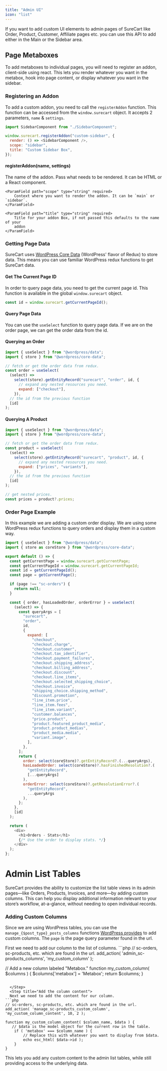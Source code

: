 ```yaml
---
title: "Admin UI"
icon: "list"
---
```


If you want to add custom UI elements to admin pages of SureCart like Order, Product, Customer, Affiliate pages etc. you can use this API to add either in the Main or the Sidebar area.

## Page Metaboxes

To add metaboxes to individual pages, you will need to register an addon, client-side using react. This lets you render whatever you want in the metabox, hook into page content, or display whatever you want in the sidebar.

### Registering an Addon

To add a custom addon, you need to call the `registerAddon` function. This function can be accessed from the `window.surecart` object. It accepts 2 parameters, `name` & `settings`.

```javascript
import SidebarComponent from "./SidebarComponent";

window.surecart.registerAddon("custom-sidebar", {
  render: () => <SidebarComponent />,
  scope: "sidebar",
  title: "Custom Sidebar Box",
});
```

#### registerAddon(name, settings)

<ParamField path="name" type="string" required>
  The name of the addon.
</ParamField>

<ResponseField name="settings" type="object" required>
  <Expandable title="properties" expanded defaultOpen>
    <ParamField path="render" type="HTML" required>
        Pass what needs to be rendered. It can be HTML or a React component.
    </ParamField>

    <ParamField path="scope" type="string" required>
        Context where you want to render the addon. It can be `main` or `sidebar`.
    </ParamField>

    <ParamField path="title" type="string" required>
        Title for your addon Box, if not passed this defaults to the name of your
        addon
    </ParamField>

  </Expandable>
</ResponseField>

### Getting Page Data

SureCart uses [WordPress Core Data](https://developer.wordpress.org/block-editor/reference-guides/data/data-core/) (WordPress' flavor of Redux) to store data.
This means you can use familiar WordPress redux functions to get SureCart data.

#### Get The Current Page ID

In order to query page data, you need to get the current page id. This function is available in the global `window.surecart` object.

```javascript
const id = window.surecart.getCurrentPageId();
```

#### Query Page Data

You can use the `useSelect` function to query page data. If we are on the order page, we can get the order data from the id.

#### Querying an Order

```javascript
import { useSelect } from "@wordpress/data";
import { store } from "@wordpress/core-data";

// fetch or get the order data from redux.
const order = useSelect(
  (select) =>
    select(store).getEntityRecord("surecart", "order", id, {
      // expand any nested resources you need.
      expand: ["checkout"],
    }),
  // the id from the previous function
  [id]
);
```

#### Querying A Product

```javascript
import { useSelect } from "@wordpress/data";
import { store } from "@wordpress/core-data";

// fetch or get the order data from redux.
const product = useSelect(
  (select) =>
    select(store).getEntityRecord("surecart", "product", id, {
      // expand any nested resources you need.
      expand: ["prices", "variants"],
    }),
  // the id from the previous function
  [id]
);

// get nested prices.
const prices = product?.prices;
```

### Order Page Example

In this example we are adding a custom order display. We are using some WordPress redux functions to query orders and display them in a custom way.

```javascript expandable
import { useSelect } from "@wordpress/data";
import { store as coreStore } from "@wordpress/core-data";

export default () => {
  const getCurrentPage = window.surecart.getCurrentPage;
  const getCurrentPageId = window.surecart.getCurrentPageId;
  const id = getCurrentPageId();
  const page = getCurrentPage();

  if (page !== "sc-orders") {
    return null;
  }

  const { order, hasLoadedOrder, orderError } = useSelect(
    (select) => {
      const queryArgs = [
        "surecart",
        "order",
        id,
        {
          expand: [
            "checkout",
            "checkout.charge",
            "checkout.customer",
            "checkout.tax_identifier",
            "checkout.payment_failures",
            "checkout.shipping_address",
            "checkout.billing_address",
            "checkout.discount",
            "checkout.line_items",
            "checkout.selected_shipping_choice",
            "checkout.invoice",
            "shipping_choice.shipping_method",
            "discount.promotion",
            "line_item.price",
            "line_item.fees",
            "line_item.variant",
            "customer.balances",
            "price.product",
            "product.featured_product_media",
            "product.product_medias",
            "product_media.media",
            "variant.image",
          ],
        },
      ];
      return {
        order: select(coreStore)?.getEntityRecord?.(...queryArgs),
        hasLoadedOrder: select(coreStore)?.hasFinishedResolution?.(
          "getEntityRecord",
          [...queryArgs]
        ),
        orderError: select(coreStore)?.getResolutionError?.(
          "getEntityRecord",
          ...queryArgs
        ),
      };
    },
    [id]
  );

  return (
    <div>
      <h1>Orders - Stats</h1>
      {/* Use the order to display stats. */}
    </div>
  );
};
```

# Admin List Tables

SureCart provides the ability to customize the list table views in its admin pages—like Orders, Products, Invoices, and more—by adding custom columns. This can help you display additional information relevant to your store’s workflow, at-a-glance, without needing to open individual records.

### Adding Custom Columns

Since we are using WordPress tables, you can use the `manage_{$post_type}_posts_columns` functions [WordPress provides](https://developer.wordpress.org/reference/hooks/manage_post_type_posts_columns/) to add custom columns. The `page` is the page query parameter found in the url.

<Steps>
  <Step title="Add the column">
First we need to add our column to the list of columns. 
```php
// sc-orders, sc-products, etc. which are found in the url.
add_action( 'admin_sc-products_columns', 'my_custom_column' );

// Add a new column labeled "Metabox."
function my_custom_column( $columns ) {
    $columns['metabox'] = 'Metabox';
    return $columns;
}
```

  </Step>
  <Step title="Add the column content">
  Next we need to add the content for our column.
```php
// sc-orders, sc-products, etc. which are found in the url.
add_action( 'manage_sc-products_custom_column', 'my_custom_column_content', 10, 2 );

function my_custom_column_content( $column_name, $data ) {
   // $data is the model object for the current row in the table.
    if ( 'metabox' === $column_name ) {
        // Replace this with whatever you want to display from $data.
        echo esc_html( $data->id );
    }
}
````

  </Step>
</Steps>

This lets you add any custom content to the admin list tables, while still providing access to the underlying data.
